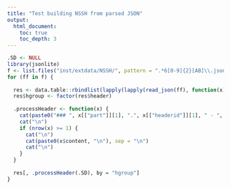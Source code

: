 ```yaml
---
title: "Test building NSSH from parsed JSON"
output: 
  html_document:
    toc: true
    toc_depth: 3
---
```


```r
.SD <- NULL
library(jsonlite)
f <- list.files("inst/extdata/NSSH/", pattern = ".*6[0-9]{2}[AB]\\.json", recursive = TRUE, full.names = TRUE)
for (ff in f) {
  
  res <- data.table::rbindlist(lapply(lapply(read_json(ff), function(x) lapply(x, data.frame)), data.table::rbindlist), fill = TRUE)
  res$hgroup <- factor(res$header)
  
  .processHeader <- function(x) {
    cat(paste0("### ", x[["part"]][1], ".", x[["headerid"]][1], " - ", x[["header"]][1], sep = "\n"))
    cat("\n")
    if (nrow(x) >= 1) {
      cat("\n")
      cat(paste0(x$content, "\n"), sep = "\n")
      cat("\n")
    }
  }
  
  res[, .processHeader(.SD), by = "hgroup"]
}
```
